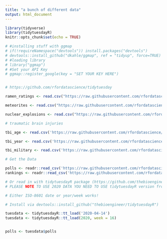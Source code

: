 ```yaml
---
title: "a bunch of different data"
output: html_document
---
```


```r
library(tidyverse)
library(tidytuesdayR)
knitr::opts_chunk$set(echo = TRUE)

# #installing stuff with ggmap
# if(!requireNamespace("devtools")) install.packages("devtools")
# devtools::install_github("dkahle/ggmap", ref = "tidyup", force=TRUE)
# #loading library
# library("ggmap")
# #Set your API Key
# ggmap::register_google(key = "SET YOUR KEY HERE")


# https://github.com/rfordatascience/tidytuesday
```



```r

ramen_ratings <- read.csv("https://raw.githubusercontent.com/rfordatascience/tidytuesday/master/data/2019/2019-06-04/ramen_ratings.csv")

meteorites <- read.csv("https://raw.githubusercontent.com/rfordatascience/tidytuesday/master/data/2019/2019-06-11/meteorites.csv")

nuclear_explosions <- read.csv("https://raw.githubusercontent.com/rfordatascience/tidytuesday/master/data/2019/2019-08-20/nuclear_explosions.csv")

# traumatic brain injuries

tbi_age <- read.csv('https://raw.githubusercontent.com/rfordatascience/tidytuesday/master/data/2020/2020-03-24/tbi_age.csv')

tbi_year <- read.csv('https://raw.githubusercontent.com/rfordatascience/tidytuesday/master/data/2020/2020-03-24/tbi_year.csv')

tbi_military <- read.csv('https://raw.githubusercontent.com/rfordatascience/tidytuesday/master/data/2020/2020-03-24/tbi_military.csv')

# Get the Data

polls <- readr::read_csv('https://raw.githubusercontent.com/rfordatascience/tidytuesday/master/data/2020/2020-04-14/polls.csv')
rankings <- readr::read_csv('https://raw.githubusercontent.com/rfordatascience/tidytuesday/master/data/2020/2020-04-14/rankings.csv')

# Or read in with tidytuesdayR package (https://github.com/thebioengineer/tidytuesdayR)
# PLEASE NOTE TO USE 2020 DATA YOU NEED TO USE tidytuesdayR version from GitHub

# Either ISO-8601 date or year/week works!

# Install via devtools::install_github("thebioengineer/tidytuesdayR")

tuesdata <- tidytuesdayR::tt_load('2020-04-14')
tuesdata <- tidytuesdayR::tt_load(2020, week = 16)


polls <- tuesdata$polls

```






